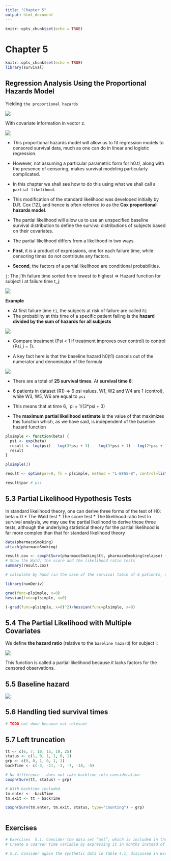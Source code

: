 ```yaml
---
title: "Chapter 5"
output: html_document
---
```


```r
knitr::opts_chunk$set(echo = TRUE)
```

# Chapter 5

```r
knitr::opts_chunk$set(echo = TRUE)
library(survival)
```

## Regression Analysis Using the Proportional  Hazards Model 

Yielding `the proportional hazards`

![](Chapters/images/prop_hazard_relationship.png)

With covariate information in vector z.

![](Chapters/images/prop_hazard_covars.png)

* This  proportional hazards model will allow us to fit regression models to censored  survival data, much as one can do in linear and logistic regression.
* However,  not assuming a particular parametric form for h0.t/, along with the presence  of censoring, makes survival modeling particularly complicated.
* In this chapter  we shall see how to do this using what we shall call a `partial likelihood`.
* This  modification of the standard likelihood was developed initially by D.R. Cox [12],  and hence is often referred to as the **Cox proportional hazards model**. 

* The partial  likelihood will allow us to use an unspecified baseline survival distribution to define  the survival distributions of subjects based on their covariates. 
* The partial likelihood  differs from a likelihood in two ways. 
* **First**, it is a product of expressions, one for  each failure time, while censoring times do not contribute any factors. 
* **Second**, the  factors of a partial likelihood are conditional probabilities.  

`j`: The j'th failure time sorted from lowest to highest
=> Hazard function for subject i at failure time t_j: 

![](Chapters/images/cox_hazard_function.png)

**Example**

* At first failure time `t1`, the subjects at risk of failure are called `R1`
* The probability at this time of a specific patient failing is the **hazard divided by the sum of hazards for all subjects**

![](Chapters/images/prop_survival_cox.png)

* Compare treatment (Psi < 1 if treatment improves over control) to control (Psi_i = 1).

* A key fact here is that the baseline hazard h0(t1) cancels out of the  numerator and denominator of the formula

![](Chapters/images/testing_sample.png)

* There are a total of **25 survival times**. At **survival time 6**:
* 6 patients in dataset (R1)  => 6 psi values. W1, W2 and W4 are 1 (control), while W3, W5, W6 are equal to `psi`
* This means that at time 6, `pi = 1/(3*psi + 3)

* The **maximum partial likelihood estimate** is the value of that maximizes this function which, as we have said, is independent of the baseline hazard function  


```r
plsimple <- function(beta) {  
  psi <- exp(beta)
  result <- log(psi) - log(3*psi + 3) -  log(3*psi + 1) - log(2*psi + 1)  
  result
} 

plsimple(3)

result <- optim(par=0, fn = plsimple, method = "L-BFGS-B", control=list(fnscale = -1),lower = -3, upper = 1) 

result$par # psi
```


## 5.3 Partial Likelihood Hypothesis Tests 

In standard likelihood theory, one can derive three forms of the test of H0: beta = 0
* The Wald test
* The score test
* The likelihood ratio test
In survival analysis, we may use the partial likelihood to derive these three tests, although the underlying  statistical theory for the partial likelihood is far more complex than that for standard  likelihood theory


```r

data(pharmacoSmoking)
attach(pharmacoSmoking) 

result.cox <- coxph(Surv(pharmacoSmoking$tt, pharmacoSmoking$relapse) ~ pharmacoSmoking$grp)
# Show the Wald, the score and the likelihood ratio tests
summary(result.cox)

# calculate by hand (in the case of the survival table of 6 patients, not the pharmacosmoking)

library(numDeriv)

grad(func=plsimple, x=0)
hessian(func=plsimple, x=0)

(-grad(func=plsimple, x=0)^2)/hessian(func=plsimple, x=0)

```

## 5.4 The Partial Likelihood with Multiple Covariates  

We define **the hazard ratio** (relative to the `baseline hazard`) for subject i:

![](Chapters/images/hazard_ratio.png)

This function is called a partial likelihood because it lacks factors for the censored  observations.

## 5.5  Baseline hazard

![](Chapters/images/baseline_hazard.png)

## 5.6 Handling tied survival times

```r

# TODO not done because not relevant
```

## 5.7 Left truncation

```r
tt <- c(6, 7, 10, 15, 19, 25) 
status <- c(1, 0, 1, 1, 0, 1)  
grp <- c(0, 0, 1, 0, 1, 1)  
backTime <- c(-3, -11, -3, -7, -10, -5)  

# No difference - does not take backtime into consideration
coxph(Surv(tt, status) ~ grp) 

# With backtime included
tm.enter <- -backTime 
tm.exit <- tt - backTime  

coxph(Surv(tm.enter, tm.exit, status, type="counting") ~ grp) 



```


## Exercises

```r

# Exercises  5.1. Consider the data set “aml”, which is included in the “survival” package. This  is a study of whether or not maintenance therapy increases survival among patients  with acute myelogenous leukemia, with survival time measured in weeks. The basic  Cox model may be fitted as follows:  result <- coxph(Surv(time, status) ~ x, data=aml) 
# Create a coarser time variable by expressing it in months instead of weeks as  follows:  time.months <- cut(aml$time, breaks=seq(0,161,4), labels=F)  Now re-fit the model, modeling ties using the Breslow, Efron, and exact methods.  Which approximate method gives a result closest to that from the exact method?  

# 5.2. Consider again the synthetic data in Table 4.1, discussed in Example 5.1  in Sect. 5.2. Use the “basehaz” function to obtain an estimate of the baseline  cumulative hazard function. Use this to compute the predicted survival curves for  the control and experimental groups based on the proportional hazards model we  fitted in Sect. 5.2. 




```

